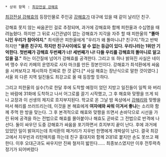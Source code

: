  * 상위 항목 : [[최강전설 강해효]]

[[최강전설 강해효]]의 등장인물로 주인공 [[강해효]]가 대구에 있을 때 같이 날리던 친구. 

강해효 못지 않는 싸움꾼인 걸로 추정되며, 과거에 강해효와 함께 피한울과 수십명을 때려눕혔다. 하지만 그 뒤로 시간관념이 없는 강해효가 지각을 자주 할 때 피한울의 '''"똘마니인 우리가 참아야지."''' 최석환은 피한울에게 "우리가 왜 똘마니냐? 친구지."하고 반박하지만 '''"물론 친구지. 하지만 친구사이에도 알 수 없는 등급이 있다. 우리나라는 1위만 기억한다. 첫번째가 강해효 두번째가 너! 세번째가 나! 다들 우리를 강해효의 똘마니로 알고 있을 걸."''' 하는 이간질에 넘어가 강해효를 공격한다. 그리고 또 하나 밝혀진 사실은 네이버 맹수 우리 카페의 운영자로 사자 마크를 만든 장본인이다. 강해효가 최석환에게 싸움을 시켜보자고 제시하자 진짜로 한 것 같다.[* 사실 해효는 장난식으로 말한 것이였다.] 서울 외 다른 지역 일진들도 최강고로 올 때 등장할 듯하다.

그리고 피한울의 실수(?)로 한달 후에 도착할 예정이 었던 지방고 일진들이 일찍 와 버리는 바람에 31화에 도착하고 나서 어그로를 끌기 시작했고, 그 후 해효와 맞짱을 뜨게 되나 교장과 이 선생의 제지로 흐지부지된다. 학교로 온 그날 밤 옥상에서 [[강해리]]와 맞짱을 떠서 해리를 쓰러뜨리는데, 이것을 본 해효에게 '''여자애와 싸워 이겨서 좋냐'''는 소리와 함께 주먹 한 방을 맞는다. 그 후 본격적으로 해효와 맞짱을 뜨면서 손바닥으로 시선을 가린 뒤에 공격을 하는 전법으로 해효를 몰아붙이나 해효도 곧바로 그 전법으로 반격에 나선다. 둘이 싸우던 도중 강해효가 싸움을 포기하면서 흐지부지 끝이 난다. 후에 과거에 있었던 일이 밝혀지는데 최석환의 패거리가 지우빈 한명에게 개박살이 났다. 결국 최강고에서 지우빈과 리턴매치를 하는데 친구 홍대지와 함께 2대1로 붙지만 손도 못쓰고 패한다. 이후 오대근과도 싸우지만 진짜 철저히 밟힌다......
최종보스였지만 이후 전투력측정기가 되어버렸다 



